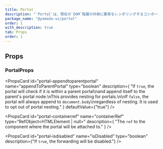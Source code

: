 ```yaml
---
title: Portal
description: "`Portal`は、現在の`DOM`階層の外側に要素をレンダリングするコンポーネントです。"
package_name: "@yamada-ui/portal"
order: 1
with_description: true
tab: Props
order: 1
---
```


## Props

### PortalProps

<PropsCard
  id="portal-appendtoparentportal"
  name="appendToParentPortal"
  type="boolean"
  description={
    "If `true`, the portal will check if it is within a parent portal\nand append itself to the parent's portal node.\nThis provides nesting for portals.\n\nIf `false`, the portal will always append to `document.body`\nregardless of nesting. It is used to opt out of portal nesting."
  }
  defaultValue={"true"}
/>

<PropsCard
  id="portal-containerref"
  name="containerRef"
  type="RefObject<HTMLElement | null>"
  description={
    "The `ref` to the component where the portal will be attached to."
  }
/>

<PropsCard
  id="portal-isdisabled"
  name="isDisabled"
  type="boolean"
  description={"If `true`, the forwarding will be disabled."}
/>
